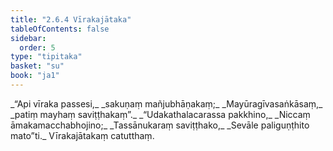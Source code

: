 ```yaml
---
title: "2.6.4 Vīrakajātaka"
tableOfContents: false
sidebar:
  order: 5
type: "tipitaka"
basket: "su"
book: "ja1"
---
```



<DynamicBreadcrumb />

<Division number="107" book="ja1">

<Paragraph number="515" type="verses" book="ja1">
_“Api vīraka passesi,_  
_sakuṇaṃ mañjubhāṇakaṃ;_  
_Mayūragīvasaṅkāsaṃ,_  
_patiṃ mayhaṃ saviṭṭhakaṃ”._  

</Paragraph>

</Division>
<Division number="108" book="ja1">

<Paragraph number="516" type="verses" book="ja1">
_“Udakathalacarassa pakkhino,_  
_Niccaṃ āmakamacchabhojino;_  
_Tassānukaraṃ saviṭṭhako,_  
_Sevāle paliguṇṭhito mato”ti._  


</Paragraph>
</Division>

<Paragraph number="517" type="center" book="ja1">
Vīrakajātakaṃ catutthaṃ.
</Paragraph>